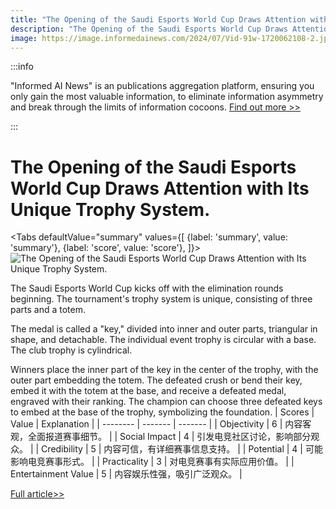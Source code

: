 ```yaml
---
title: "The Opening of the Saudi Esports World Cup Draws Attention with Its Unique Trophy System."
description: "The Opening of the Saudi Esports World Cup Draws Attention with Its Unique Trophy System."
image: https://image.informedainews.com/2024/07/Vid-91w-1720062108-2.jpg
---
```



:::info

"Informed AI News" is an publications aggregation platform, ensuring you only gain the most valuable information, to eliminate information asymmetry and break through the limits of information cocoons.  [Find out more >>](/)

:::

# The Opening of the Saudi Esports World Cup Draws Attention with Its Unique Trophy System.


<Tabs
	defaultValue="summary"
	values={[
	{label: 'summary', value: 'summary'},
	{label: 'score', value: 'score'},
]}>
<TabItem value="summary">
<img
  src="https://image.informedainews.com/2024/07/Vid-91w-1720062108-2.jpg"
  alt="The Opening of the Saudi Esports World Cup Draws Attention with Its Unique Trophy System."
/>



The Saudi Esports World Cup kicks off with the elimination rounds beginning. The tournament's trophy system is unique, consisting of three parts and a totem.

The medal is called a "key," divided into inner and outer parts, triangular in shape, and detachable. The individual event trophy is circular with a base. The club trophy is cylindrical.

Winners place the inner part of the key in the center of the trophy, with the outer part embedding the totem. The defeated crush or bend their key, embed it with the totem at the base, and receive a defeated medal, engraved with their ranking. The champion can choose three defeated keys to embed at the base of the trophy, symbolizing the foundation.
</TabItem>
<TabItem value="score">
	| Scores     | Value   | Explanation |
	| -------- | ------- | ------- |
	| Objectivity  | 6    | 内容客观，全面报道赛事细节。    |
	| Social Impact | 4     | 引发电竞社区讨论，影响部分观众。    |
	| Credibility    | 5    | 内容可信，有详细赛事信息支持。    |
	| Potential    | 4    | 可能影响电竞赛事形式。    |
	| Practicality    | 3    | 对电竞赛事有实际应用价值。    |
	| Entertainment Value    | 5    | 内容娱乐性强，吸引广泛观众。    |
</TabItem>
</Tabs>

[Full article>>](https://www.gcores.com/articles/184431)
